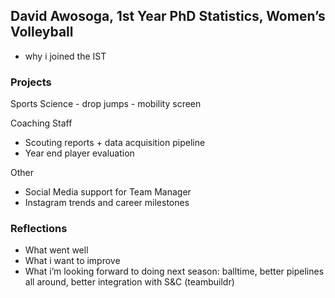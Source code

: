 ## David Awosoga, 1st Year PhD Statistics, Women's Volleyball

- why i joined the IST

### Projects

Sports Science
  - drop jumps
  - mobility screen

Coaching Staff

  - Scouting reports + data acquisition pipeline
  - Year end player evaluation

Other

  - Social Media support for Team Manager
  - Instagram trends and career milestones

### Reflections

  - What went well
  - What i want to improve
  - What i'm looking forward to doing next season: balltime, better pipelines all around, better integration with S&C (teambuildr)


